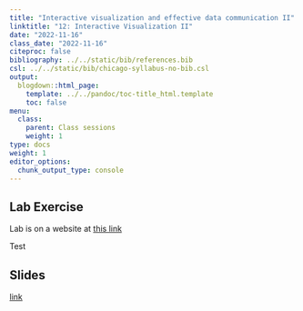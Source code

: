 ```yaml
---
title: "Interactive visualization and effective data communication II"
linktitle: "12: Interactive Visualization II"
date: "2022-11-16"
class_date: "2022-11-16"
citeproc: false
bibliography: ../../static/bib/references.bib
csl: ../../static/bib/chicago-syllabus-no-bib.csl
output:
  blogdown::html_page:
    template: ../../pandoc/toc-title_html.template
    toc: false
menu:
  class:
    parent: Class sessions
    weight: 1
type: docs
weight: 1
editor_options: 
  chunk_output_type: console
---
```


## Lab Exercise

Lab is on a website at [this link](https://ksiegmund.github.io/PM566-lab12-example/12-lab.html)

Test

## Slides

[link](/PM566/slides/12-interactive-viz2/slides.html)
